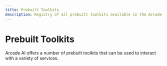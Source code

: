 ```yaml
---
title: Prebuilt Toolkits
description: Registry of all prebuilt toolkits available in the Arcade AI ecosystem
---
```



# Prebuilt Toolkits

Arcade AI offers a number of prebuilt toolkits that can be used to interact with a variety of services.

<br />

<div className={styles.toolGrid}>
    <ToolCard
        name="GitHub"
        image="github"
        summary="Interact with private and public GitHub repositories, issues, pull requests, and more"
        link="/integrations/toolkits/Github/github"
        category="Toolkit"
    />
    <ToolCard
        name="Gmail"
        image="gmail"
        summary="Send, write, draft, delete, trash, and search Gmail emails with your agents."
        link="/integrations/toolkits/Google/gmail"
        category="Toolkit"
    />
    <ToolCard
        name="Google Calendar"
        image="google_calendar"
        summary="Create, update, delete, and search events in Google Calendar with your agents."
        link="/integrations/toolkits/Google/calendar"
        category="Toolkit"
    />
    <ToolCard
        name="Google Docs"
        image="google_docs"
        summary="Create, edit, and get information about Google Docs documents with your agents."
        link="/integrations/toolkits/Google/docs"
        category="Toolkit"
    />
    <ToolCard
        name="Google Drive"
        image="google_drive"
        summary="List documents in Google Drive with your agents."
        link="/integrations/toolkits/Google/drive"
        category="Toolkit"
    />
    <ToolCard
        name="Search"
        image="serpapi"
        summary="Use SerpAPI to search the web for information"
        link="/integrations/toolkits/search"
        category="Toolkit"
    />
    <ToolCard
        name="Slack"
        image="slack"
        summary="Send and receive messages to Slack channels and users with agents"
        link="/integrations/toolkits/slack"
        category="Toolkit"
    />
    <ToolCard
        name="Web"
        image="web"
        summary="Scrape web pages, crawl websites, and map websites with agents using Firecrawl"
        link="/integrations/toolkits/Web/web"
        category="Toolkit"
    />
    <ToolCard
        name="X"
        image="twitter"
        summary="Integrate agents with X (Twitter), including tweets, users, and more"
        link="/integrations/toolkits/x"
        category="Toolkit"
    />

</div>
